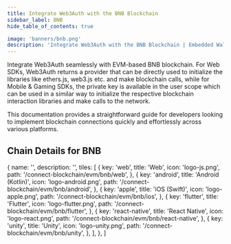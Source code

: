 ```yaml
---
title: Integrate Web3Auth with the BNB Blockchain
sidebar_label: BNB
hide_table_of_contents: true

image: 'banners/bnb.png'
description: 'Integrate Web3Auth with the BNB Blockchain | Embedded Wallets'
---
```



<SEO
  title="Integrate Web3Auth with the BNB Blockchain"
  description="Integrate Web3Auth with the BNB Blockchain | Embedded Wallets"
  image="https://web3auth.io/docs/banners/bnb.png"
  slug="/embedded-wallets/connect-blockchain/evm/bnb"
/>

Integrate Web3Auth seamlessly with EVM-based BNB blockchain. For Web SDKs, Web3Auth returns a provider that can be directly used to initialize the libraries like ethers.js, web3.js etc. and make blockchain calls, while for Mobile & Gaming SDKs, the private key is available in the user scope which can be used in a similar way to initialize the respective blockchain interaction libraries and make calls to the network.

This documentation provides a straightforward guide for developers looking to implement blockchain connections quickly and effortlessly across various platforms.

## Chain Details for BNB

<ChainDetailsBNB />

  {
    name: '',
    description: '',
    tiles: [
      {
        key: 'web',
        title: 'Web',
        icon: 'logo-js.png',
        path: '/connect-blockchain/evm/bnb/web',
      },
      {
        key: 'android',
        title: 'Android (Kotlin)',
        icon: 'logo-android.png',
        path: '/connect-blockchain/evm/bnb/android',
      },
      {
        key: 'apple',
        title: 'iOS (Swift)',
        icon: 'logo-apple.png',
        path: '/connect-blockchain/evm/bnb/ios',
      },
      {
        key: 'flutter',
        title: 'Flutter',
        icon: 'logo-flutter.png',
        path: '/connect-blockchain/evm/bnb/flutter',
      },
      {
        key: 'react-native',
        title: 'React Native',
        icon: 'logo-react.png',
        path: '/connect-blockchain/evm/bnb/react-native',
      },
      {
        key: 'unity',
        title: 'Unity',
        icon: 'logo-unity.png',
        path: '/connect-blockchain/evm/bnb/unity',
      },
    ],
  },
]

<Tiles tileGroups={Bnb} />
